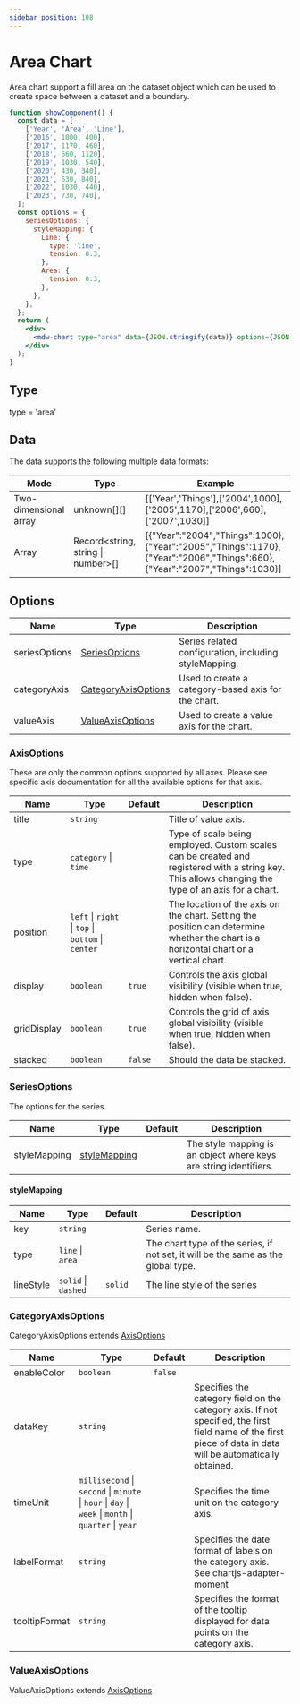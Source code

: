 ```yaml
---
sidebar_position: 108
---
```


# Area Chart

Area chart support a fill area on the dataset object which can be used to create space between a dataset and a boundary.

```jsx live
function showComponent() {
  const data = [
    ['Year', 'Area', 'Line'],
    ['2016', 1000, 400],
    ['2017', 1170, 460],
    ['2018', 660, 1120],
    ['2019', 1030, 540],
    ['2020', 430, 340],
    ['2021', 630, 840],
    ['2022', 1030, 440],
    ['2023', 730, 740],
  ];
  const options = {
    seriesOptions: {
      styleMapping: {
        Line: {
          type: 'line',
          tension: 0.3,
        },
        Area: {
          tension: 0.3,
        },
      },
    },
  };
  return (
    <div>
      <mdw-chart type="area" data={JSON.stringify(data)} options={JSON.stringify(options)}></mdw-chart>
    </div>
  );
}
```

## Type

type = 'area'

## Data

The data supports the following multiple data formats:

| Mode                  | Type                               | Example                                                                                                                  |
| --------------------- | ---------------------------------- | ------------------------------------------------------------------------------------------------------------------------ |
| Two-dimensional array | unknown[][]                        | [['Year','Things'],['2004',1000],['2005',1170],['2006',660],['2007',1030]]                                               |
| Array                 | Record<string, string \| number>[] | [{"Year":"2004","Things":1000},{"Year":"2005","Things":1170},{"Year":"2006","Things":660},{"Year":"2007","Things":1030}] |

## Options

| Name          | Type                                        | Description                                           |
| ------------- | ------------------------------------------- | ----------------------------------------------------- |
| seriesOptions | [SeriesOptions](#seriesoptions)             | Series related configuration, including styleMapping. |
| categoryAxis  | [CategoryAxisOptions](#categoryaxisoptions) | Used to create a category-based axis for the chart.   |
| valueAxis     | [ValueAxisOptions](#valueaxisoptions)       | Used to create a value axis for the chart.            |

### AxisOptions

These are only the common options supported by all axes. Please see specific axis documentation for all the available options for that axis.

| Name        | Type                                               | Default | Description                                                                                                                                        |
| ----------- | -------------------------------------------------- | ------- | -------------------------------------------------------------------------------------------------------------------------------------------------- |
| title       | `string`                                           |         | Title of value axis.                                                                                                                               |
| type        | `category` \| `time`                               |         | Type of scale being employed. Custom scales can be created and registered with a string key. This allows changing the type of an axis for a chart. |
| position    | `left` \| `right` \| `top` \| `bottom` \| `center` |         | The location of the axis on the chart. Setting the position can determine whether the chart is a horizontal chart or a vertical chart.             |
| display     | `boolean`                                          | `true`  | Controls the axis global visibility (visible when true, hidden when false).                                                                        |
| gridDisplay | `boolean`                                          | `true`  | Controls the grid of axis global visibility (visible when true, hidden when false).                                                                |
| stacked     | `boolean`                                          | `false` | Should the data be stacked.                                                                                                                        |

### SeriesOptions

The options for the series.

| Name         | Type                          | Default | Description                                                       |
| ------------ | ----------------------------- | ------- | ----------------------------------------------------------------- |
| styleMapping | [styleMapping](#stylemapping) |         | The style mapping is an object where keys are string identifiers. |

#### styleMapping

| Name      | Type                | Default | Description                                                                       |
| --------- | ------------------- | ------- | --------------------------------------------------------------------------------- |
| key       | `string`            |         | Series name.                                                                      |
| type      | `line` \| `area`    |         | The chart type of the series, if not set, it will be the same as the global type. |
| lineStyle | `solid` \| `dashed` | `solid` | The line style of the series                                                      |

### CategoryAxisOptions

CategoryAxisOptions extends [AxisOptions](#axisoptions)

| Name          | Type                                                                                                 | Default | Description                                                                                                                                                  |
| ------------- | ---------------------------------------------------------------------------------------------------- | ------- | ------------------------------------------------------------------------------------------------------------------------------------------------------------ |
| enableColor   | `boolean`                                                                                            | `false` |                                                                                                                                                              |
| dataKey       | `string`                                                                                             |         | Specifies the category field on the category axis. If not specified, the first field name of the first piece of data in data will be automatically obtained. |
| timeUnit      | `millisecond` \| `second` \| `minute` \| `hour` \| `day` \| `week` \| `month` \| `quarter` \| `year` |         | Specifies the time unit on the category axis.                                                                                                                |
| labelFormat   | `string`                                                                                             |         | Specifies the date format of labels on the category axis. See chartjs-adapter-moment                                                                         |
| tooltipFormat | `string`                                                                                             |         | Specifies the format of the tooltip displayed for data points on the category axis.                                                                          |

### ValueAxisOptions

ValueAxisOptions extends [AxisOptions](#axisoptions)
